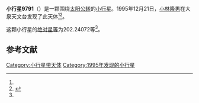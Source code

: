 {{Infobox planet
| bgcolour = #FFFFC0
| name = 9791
| symbol = 
| image = 
| caption = 
| discovery = yes
| discovery_ref = 
| discoverer = [[小林隆男|小林隆男]]
| discovery_site = [[大泉天文台|大泉天文台]] 
| discovered = 1995年12月21日
| designations = yes
| mp_name = 
| named_after = 
| alt_names = 
| mp_category = [[主带小行星|主带小行星]]
| orbit_ref = <ref name="a">[http://ssd.jpl.nasa.gov/sbdb.cgi?sstr=9791 9791] {{Wayback|url=http://ssd.jpl.nasa.gov/sbdb.cgi?sstr=9791 |date=20170118051102 }}，小行星數據庫瀏覽器（JPL Small-Body Database Browser）－[[美国国家航空航天局|美国国家航空航天局]]喷气推进实验室</ref>
| epoch = 2456400.5 (2013年4月18日更新)
| aphelion = {{convert|2.4650305|AU|km|3|abbr=on|lk=out}}
| perihelion = {{convert|2.1414595|AU|km|3|abbr=on}}
| semimajor = {{convert|2.3032450|AU|km|3|abbr=on}}
| eccentricity = 0.0702424
| period = 1276.758101 [[日|日]]<br />3.5[[儒略年|儒略年]]
| avg_speed = 
| inclination = 8.79287
| asc_node = 109.72900
| mean_anomaly = 
| arg_peri = 202.24072
| satellites = 
| physical_characteristics = yes
| dimensions = 
| mass = 
| density = 
| surface_grav = 
| escape_velocity = 
| sidereal_day = 
| axial_tilt = 
| pole_ecliptic_lat = 
| pole_ecliptic_lon = 
| albedo = 
| temperatures= 
| temp_name1 = 
| mean_temp_1 = 
| max_temp_1 = 
| temp_name2 = 
| max_temp_2 = 
| spectral_type = 
| abs_magnitude = 202.24072
}}

'''小行星9791'''（{{lang-en|9791}}）是一颗围绕[[太阳|太阳]][[公转|公转]]的[[小行星|小行星]]。1995年12月21日，[[小林隆男|小林隆男]]在大泉天文台发现了此天体<ref name="a" /><ref>{{cite news|title=小行星列表|url=http://cfa-www.harvard.edu/iau/lists/NumberedMPs.txt|accessdate=2013-07-08|newspaper=哈佛大学|archive-date=2008-05-17|archive-url=https://web.archive.org/web/20080517010638/http://cfa-www.harvard.edu/iau/lists/NumberedMPs.txt|dead-url=no}}</ref>。

这颗小行星的[[绝对星等|绝对星等]]为202.24072等<ref name="a" />。

==参考文献==
{{reflist}}
{{Minor Planet Number|[[小行星9790|小行星9790]]|[[小行星9792|小行星9792]]}}

{{小天体}}

[[Category:小行星带天体|Category:小行星带天体]]
[[Category:1995年发现的小行星|Category:1995年发现的小行星]]

{{asteroid-stub}}